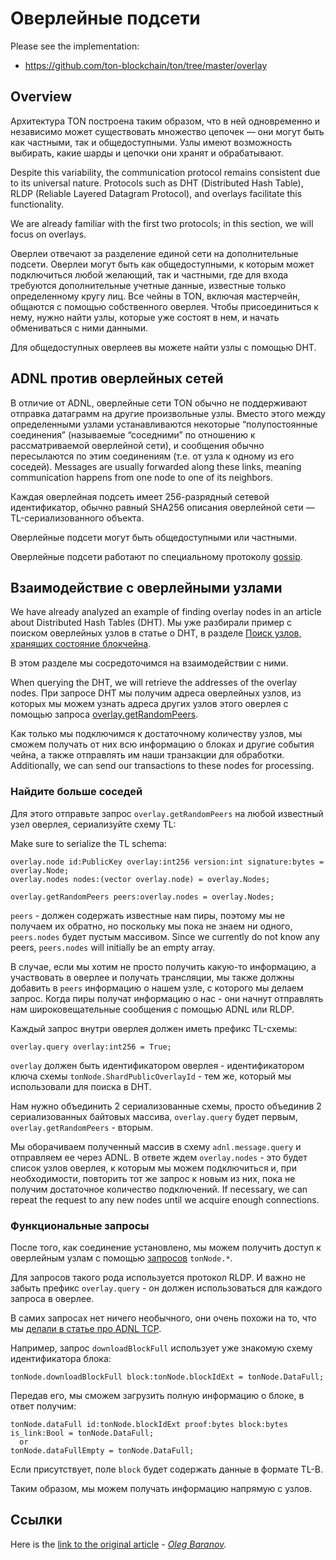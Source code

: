 
# Оверлейные подсети

Please see the implementation:

* https://github.com/ton-blockchain/ton/tree/master/overlay

## Overview

Архитектура TON построена таким образом, что в ней одновременно и независимо может существовать множество цепочек — они могут быть как частными, так и общедоступными. Узлы имеют возможность выбирать, какие шарды и цепочки они хранят и обрабатывают.

Despite this variability, the communication protocol remains consistent due to its universal nature. Protocols such as DHT (Distributed Hash Table), RLDP (Reliable Layered Datagram Protocol), and overlays facilitate this functionality.

We are already familiar with the first two protocols; in this section, we will focus on overlays.

Оверлеи отвечают за разделение единой сети на дополнительные подсети. Оверлеи могут быть как общедоступными, к которым может подключиться любой желающий, так и частными, где для входа требуются дополнительные учетные данные, известные только определенному кругу лиц. Все чейны в TON, включая мастерчейн, общаются с помощью собственного оверлея. Чтобы присоединиться к нему, нужно найти узлы, которые уже состоят в нем, и начать обмениваться с ними данными.

Для общедоступных оверлеев вы можете найти узлы с помощью DHT.

## ADNL против оверлейных сетей

В отличие от ADNL, оверлейные сети TON обычно не поддерживают
отправка датаграмм на другие произвольные узлы. Вместо этого между определенными узлами устанавливаются некоторые “полупостоянные
соединения” (называемые “соседними” по отношению к
рассматриваемой оверлейной сети), и сообщения обычно пересылаются
по этим соединениям (т.е. от узла к одному из его соседей). Messages are usually forwarded along these links, meaning communication happens from one node to one of its neighbors.

Каждая оверлейная подсеть имеет 256-разрядный сетевой идентификатор, обычно равный SHA256 описания оверлейной сети — TL-сериализованного объекта.

Оверлейные подсети могут быть общедоступными или частными.

Оверлейные подсети работают по специальному протоколу [gossip](https://ru.wikipedia.org/wiki/Gossip_\\(%D0%Bf%D1%80%D0%Be%D1%82%D0%Be%D0%Ba%D0%Be%D0%Bb\\)).

## Взаимодействие с оверлейными узлами

We have already analyzed an example of finding overlay nodes in an article about Distributed Hash Tables (DHT). Мы уже разбирали пример с поиском оверлейных узлов в статье о DHT,
в разделе [Поиск узлов, хранящих состояние блокчейна](/v3/documentation/network/protocols/dht/dht-deep-dive#search-for-nodes-that-store-the-state-of-the-blockchain).

В этом разделе мы сосредоточимся на взаимодействии с ними.

When querying the DHT, we will retrieve the addresses of the overlay nodes. При запросе DHT мы получим адреса оверлейных узлов, из которых мы можем узнать адреса других узлов этого оверлея с помощью запроса [overlay.getRandomPeers](https://github.com/ton-blockchain/ton/blob/ad736c6bc3c06ad54dc6e40d62acbaf5dae41584/tl/generate/scheme/ton_api.tl#L237).

Как только мы подключимся к достаточному количеству узлов, мы сможем получать от них всю информацию о блоках и другие события чейна, а также отправлять им наши транзакции для обработки. Additionally, we can send our transactions to these nodes for processing.

### Найдите больше соседей

Для этого отправьте запрос `overlay.getRandomPeers` на любой известный узел оверлея, сериализуйте схему TL:

Make sure to serialize the TL schema:

```tlb
overlay.node id:PublicKey overlay:int256 version:int signature:bytes = overlay.Node;
overlay.nodes nodes:(vector overlay.node) = overlay.Nodes;

overlay.getRandomPeers peers:overlay.nodes = overlay.Nodes;
```

`peers` - должен содержать известные нам пиры, поэтому мы не получаем их обратно, но поскольку мы пока не знаем ни одного, `peers.nodes` будет пустым массивом. Since we currently do not know any peers, `peers.nodes` will initially be an empty array.

В случае, если мы хотим не просто получить какую-то информацию, а участвовать в оверлее и получать трансляции, мы также должны добавить в `peers` информацию о нашем узле, с которого мы делаем запрос. Когда пиры получат информацию о нас - они начнут отправлять нам широковещательные сообщения с помощью ADNL или RLDP.

Каждый запрос внутри оверлея должен иметь префикс TL-схемы:

```tlb
overlay.query overlay:int256 = True;
```

`overlay` должен быть идентификатором оверлея - идентификатором ключа схемы `tonNode.ShardPublicOverlayId` - тем же, который мы использовали для поиска в DHT.

Нам нужно объединить 2 сериализованные схемы, просто объединив 2 сериализованных байтовых массива, `overlay.query` будет первым, `overlay.getRandomPeers` - вторым.

Мы оборачиваем полученный массив в схему `adnl.message.query` и отправляем ее через ADNL. В ответе ждем `overlay.nodes` - это будет список узлов оверлея, к которым мы можем подключиться и, при необходимости, повторить тот же запрос к новым из них, пока не получим достаточное количество подключений. If necessary, we can repeat the request to any new nodes until we acquire enough connections.

### Функциональные запросы

После того, как соединение установлено, мы можем получить доступ к оверлейным узлам с помощью [запросов](https://github.com/ton-blockchain/ton/blob/ad736c6bc3c06ad54dc6e40d62acbaf5dae41584/tl/generate/scheme/ton_api.tl#L413) `tonNode.*`.

Для запросов такого рода используется протокол RLDP. И важно не забыть префикс `overlay.query` - он должен использоваться для каждого запроса в оверлее.

В самих запросах нет ничего необычного, они очень похожи на то, что мы [делали в статье про ADNL TCP](/v3/documentation/network/protocols/adnl/adnl-tcp#getmasterchaininfo).

Например, запрос `downloadBlockFull` использует уже знакомую схему идентификатора блока:

```tlb
tonNode.downloadBlockFull block:tonNode.blockIdExt = tonNode.DataFull;
```

Передав его, мы сможем загрузить полную информацию о блоке, в ответ получим:

```tlb
tonNode.dataFull id:tonNode.blockIdExt proof:bytes block:bytes is_link:Bool = tonNode.DataFull;
  or
tonNode.dataFullEmpty = tonNode.DataFull;
```

Если присутствует, поле `block` будет содержать данные в формате TL-B.

Таким образом, мы можем получать информацию напрямую с узлов.

## Ссылки

Here is the [link to the original article](https://github.com/xssnick/ton-deep-doc/blob/master/Overlay-Network.md) - *[Oleg Baranov](https://github.com/xssnick).*

<Feedback />
